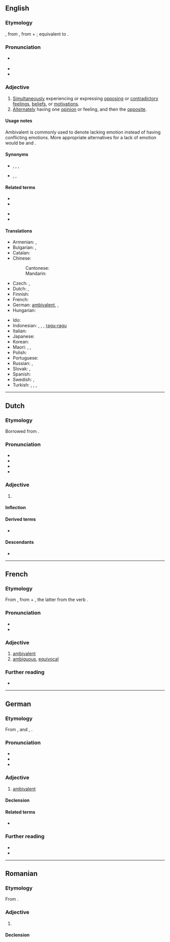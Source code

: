 ==English==
{{was wotd|2008|March|21}}

===Etymology===
{{root|en|ine-pro|*h₂en-|*h₂welh₁-|id2=rule}}
{{back-form|en|ambivalence}}, from {{der|en|de|Ambivalenz}}, from {{der|en|la|ambi-||in two ways}} + {{m|la|valeō||be strong}}; equivalent to {{confix|en|ambi|valent}}.

===Pronunciation===
* {{a|RP|US}} {{IPA|en|/æmˈbɪv.ə.lənt/}}
* {{audio|en|en-us-ambivalent.ogg|Audio (US)}}
* {{audio|en|en-au-ambivalent.ogg|Audio (AU)}}

===Adjective===
{{en-adj}}

# [[simultaneously|Simultaneously]] experiencing or expressing [[oppose|opposing]] or [[contradictory]] [[feeling]]s, [[belief]]s, or [[motivation]]s.
# [[alternate|Alternately]] having one [[opinion]] or feeling, and then the [[opposite]].
#: {{ux|en|He has an '''ambivalent''' relationship towards his parents.}}

====Usage notes====
Ambivalent is commonly used to denote lacking emotion instead of having conflicting emotions. More appropriate alternatives for a lack of emotion would be {{m|en|indifferent}} and {{m|en|apathetic}}.

====Synonyms====
* {{sense|simultaneously experiencing or expressing opposing feelings}} {{l|en|conflicted}}, {{l|en|uncertain}}, {{l|en|undecided}}, {{l|en|unresolved}}
* {{sense|alternately feeling opposing feelings}} {{l|en|vacillating}}, {{l|en|fluctuating}}, {{l|en|wavering}}

====Related terms====
{{rel-top|}}
* {{l|en|ambiguous}}
* {{l|en|ambivalence}}
{{rel-mid}}
* {{l|en|ambivalently}}
* {{l|en|equivalent}}
{{rel-bottom}}

====Translations====
{{trans-top|experiencing or expressing opposing feelings}}
* Armenian: {{t+|hy|հակասական|sc=Armn}}, {{t|hy|ոչ միանշանակ|sc=Armn}}
* Bulgarian: {{t+|bg|двойствен}}, {{t+|bg|противоречив}}
* Catalan: {{t+|ca|ambivalent}}
* Chinese:
*: Cantonese: {{t|yue|矛盾|tr=maau4 teon5|sc=Hani}}
*: Mandarin: {{t+|cmn|矛盾|tr=máodùn|sc=Hani}}
* Czech: {{t+|cs|ambivalentní}}, {{t|cs|rozporuplný|m}}
* Dutch: {{t+|nl|ambivalent}}, {{t+|nl|ambivalente}}
* Finnish: {{t+|fi|ristiriitainen}}
* French: {{t+|fr|ambivalent}}
* German: [[ambivalent#German|ambivalent]], {{t|de|doppelwertig}}, {{t+|de|zwiespältig}}
* Hungarian: {{t+|hu|ambivalens}}
{{trans-mid}}
* Ido: {{t+|io|ambivalenta}}
* Indonesian: {{t+|id|ambivalen}}, {{t+|id|ragu}}, {{t+|id|bimbang}}, [[ragu|ragu-ragu]]
* Italian: {{t+|it|ambivalente|m|f}}
* Japanese: {{t+|ja|どっちつかず|tr=dotchi-tsukazu}}
* Korean: {{t|ko|반대감정이 공존하는}}
* Maori: {{t|mi|ngākaurua }}, {{t|mi|whēangaanga }}, {{t|mi|rangirua }}
* Polish: {{t+|pl|ambiwalentny|m}}
* Portuguese: {{t|pt|ambivalente|m|f}}
* Russian: {{t+|ru|дво́йственный}}, {{t+|ru|противоречи́вый}}
* Slovak: {{t+|sk|ambivalentný|m}}, {{t|sk|rozporuplný|m}}
* Spanish: {{t+|es|ambivalente}}
* Swedish: {{t+|sv|ambivalent}}, {{t+|sv|kluven}}
* Turkish: {{t+|tr|ikircikli}}, {{t+|tr|ikircimli}}, {{t+|tr|kararsız}}, {{t+|tr|mütereddit}}
{{trans-bottom}}

----

==Dutch==

===Etymology===
Borrowed from {{bor|nl|de|ambivalent}}.

===Pronunciation===
* {{IPA|nl|/ˌɑm.bi.vaːˈlɛnt/}}
* {{audio|nl|Nl-ambivalent.ogg|Audio}}
* {{hyphenation|nl|am|bi|va|lent}}
* {{rhyme|nl|ɛnt}}

===Adjective===
{{nl-adj}}

# {{l|en|ambivalent}} {{gloss|simultaneously experiencing conflicting drives}} {{defdate|from early 20th c.}}

====Inflection====
{{nl-decl-adj}}

====Derived terms====
* {{l|nl|ambivalentie}}

====Descendants====
* {{desc|id|bor=1|ambivalen}}

----

==French==

===Etymology===
From {{bor|fr|de|ambivalent}}, from {{der|fr|la|ambi-}} + {{der|fr|la|valēns}}, the latter from the verb {{m|la|valeō}}.

===Pronunciation===
* {{fr-IPA}}
* {{audio|fr|LL-Q150 (fra)-Poslovitch-ambivalent.wav|Audio}}

===Adjective===
{{fr-adj}}

# [[#English|ambivalent]]
# [[ambiguous]], [[equivocal]]

===Further reading===
* {{R:TLFi}}

----

==German==

===Etymology===
From {{m|la|ambi-}}, {{m|la|ambo}} and {{m|la|valens|valens (''inflected'' valent-)}}, {{m|la|valeo}}.

===Pronunciation===
* {{IPA|de|/ʔambivaˈlɛnt/}}
* {{audio|de|De-at-ambivalent.ogg|Audio (Austria)}}
* {{audio|de|De-ambivalent.ogg|Audio}}

===Adjective===
{{de-adj|comp}}

# [[#English|ambivalent]]
#: {{ux|de|Seine Gefühle ihr gegenüber sind '''ambivalent''', sowohl positiv als auch negativ.|His feelings to her are '''ambivalent''', positive as well as negative.}}

====Declension====
{{de-adecl|comp}}

====Related terms====
* {{l|de|Ambivalenz}}

===Further reading===
* {{R:Duden}}
* {{R:DWDS}}

----

==Romanian==

===Etymology===
From {{bor|ro|fr|ambivalent}}.

===Adjective===
{{ro-adj}}

# {{l|en|ambivalent}}

====Declension====
{{ro-decl-adj}}